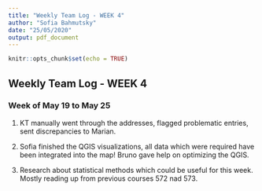 ```yaml
---
title: "Weekly Team Log - WEEK 4"
author: "Sofia Bahmutsky"
date: "25/05/2020"
output: pdf_document
---
```


```r
knitr::opts_chunk$set(echo = TRUE)
```

## Weekly Team Log - WEEK 4

### Week of May 19 to May 25

1. KT manually went through the addresses, flagged problematic entries, sent discrepancies to Marian. 

2. Sofia finished the QGIS visualizations, all data which were required have been integrated into the map! Bruno gave help on optimizing the QGIS.

3. Research about statistical methods which could be useful for this week. Mostly reading up from previous courses 572 nad 573.